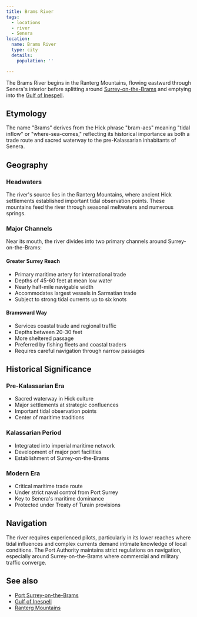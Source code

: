 ```yaml
---
title: Brams River
tags:
  - locations
  - river
  - Senera
location:
  name: Brams River
  type: city
  details:
    population: ''

---
```


The Brams River begins in the Ranterg Mountains, flowing eastward through
Senera's interior before splitting around
[Surrey-on-the-Brams](/locations/surrey-on-the-brams) and emptying into the
[Gulf of Inespell](/locations/gulf-of-inespell).

## Etymology

The name "Brams" derives from the Hick phrase "bram-aes" meaning "tidal inflow"
or "where-sea-comes," reflecting its historical importance as both a trade route
and sacred waterway to the pre-Kalassarian inhabitants of Senera.

## Geography

### Headwaters

The river's source lies in the Ranterg Mountains, where ancient Hick settlements
established important tidal observation points. These mountains feed the river
through seasonal meltwaters and numerous springs.

### Major Channels

Near its mouth, the river divides into two primary channels around
Surrey-on-the-Brams:

#### Greater Surrey Reach

* Primary maritime artery for international trade
* Depths of 45-60 feet at mean low water
* Nearly half-mile navigable width
* Accommodates largest vessels in Sarmatian trade
* Subject to strong tidal currents up to six knots

#### Bramsward Way

* Services coastal trade and regional traffic
* Depths between 20-30 feet
* More sheltered passage
* Preferred by fishing fleets and coastal traders
* Requires careful navigation through narrow passages

## Historical Significance

### Pre-Kalassarian Era

* Sacred waterway in Hick culture
* Major settlements at strategic confluences
* Important tidal observation points
* Center of maritime traditions

### Kalassarian Period

* Integrated into imperial maritime network
* Development of major port facilities
* Establishment of Surrey-on-the-Brams

### Modern Era

* Critical maritime trade route
* Under strict naval control from Port Surrey
* Key to Senera's maritime dominance
* Protected under Treaty of Turain provisions

## Navigation

The river requires experienced pilots, particularly in its lower reaches where
tidal influences and complex currents demand intimate knowledge of local
conditions. The Port Authority maintains strict regulations on navigation,
especially around Surrey-on-the-Brams where commercial and military traffic
converge.

## See also

* [Port Surrey-on-the-Brams](/locations/port-surrey-on-the-brams)
* [Gulf of Inespell](/locations/gulf-of-inespell)
* [Ranterg Mountains](/locations/ranterg-mountains)
